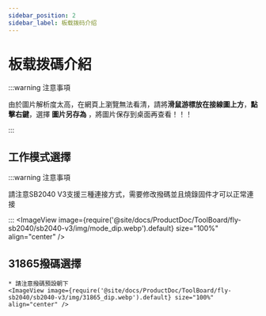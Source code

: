 ```yaml
---
sidebar_position: 2
sidebar_label: 板载拨码介绍
---
```


# 板载拨碼介紹

:::warning 注意事項

由於圖片解析度太高，在網頁上瀏覽無法看清，請將**滑鼠游標放在接線圖上方**，**點擊右鍵**，選擇 **圖片另存為** ，將圖片保存到桌面再查看！！！

:::


## 工作模式選擇

:::warning 注意事項

請注意SB2040 V3支援三種連接方式，需要修改撥碼並且燒錄固件才可以正常連接

:::
    <ImageView image={require('@site/docs/ProductDoc/ToolBoard/fly-sb2040/sb2040-v3/img/mode_dip.webp').default} size="100%" align="center" />

## 31865撥碼選擇

    * 請注意撥碼預設朝下
    <ImageView image={require('@site/docs/ProductDoc/ToolBoard/fly-sb2040/sb2040-v3/img/31865_dip.webp').default} size="100%" align="center" />